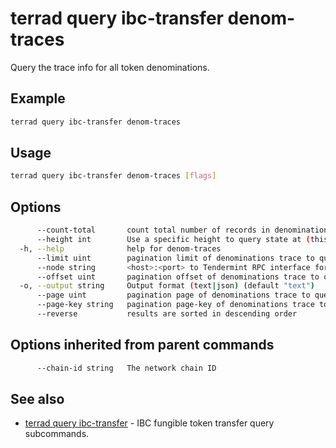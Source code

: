 # terrad query ibc-transfer denom-traces

Query the trace info for all token denominations. 

## Example
```sh Terrad
terrad query ibc-transfer denom-traces
```

## Usage

```sh Terrad
terrad query ibc-transfer denom-traces [flags]
```

## Options

```sh Terrad
      --count-total       count total number of records in denominations trace to query for
      --height int        Use a specific height to query state at (this can error if the node is pruning state)
  -h, --help              help for denom-traces
      --limit uint        pagination limit of denominations trace to query for (default 100)
      --node string       <host>:<port> to Tendermint RPC interface for this chain (default "tcp://localhost:26657")
      --offset uint       pagination offset of denominations trace to query for
  -o, --output string     Output format (text|json) (default "text")
      --page uint         pagination page of denominations trace to query for. This sets offset to a multiple of limit (default 1)
      --page-key string   pagination page-key of denominations trace to query for
      --reverse           results are sorted in descending order
```

## Options inherited from parent commands

```sh Terrad
      --chain-id string   The network chain ID
```

## See also

* [terrad query ibc-transfer](./terrad_query_ibc-transfer.mdx)	 - IBC fungible token transfer query subcommands.


